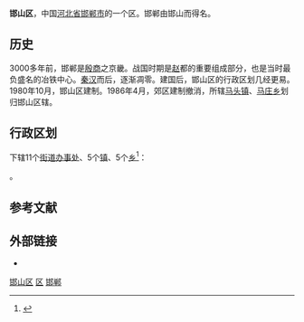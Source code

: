 {{Infobox China County
| county = 邯山区
| usedname = 
| nameorigin = 
| Photo = 
| Photoname = 
| map = 
| map_caption = 
| Pinyin = Hánshān Qū
| Belong = [[河北省|河北省]][[邯郸市|邯郸市]]
| Types = [[市辖区|市辖区]]
| admincode =  
| founded = 1980年10月
| seat = 
| officerTitle = 区委书记
| officer = 何志刚 
| officerTitle2 = 区长
| officer2 = 乔向华
| division = 12
| town = 1
| township = 1
| subdistrict = 10
| dialect = 
| post code = 
| phone code = 0310 
| coordinate = 
| area = 
| area land = 
| area water = 
| census yr = 2004年
| pop = 31万人
| density =  
| GDP = 
| GDP_as_of = 
| GDPPC = 
| carlicense = 
| web = http://www.hdhs.gov.cn/
| web_title = 邯山区政府网
}}
'''邯山区'''，中国[[河北省|河北省]][[邯郸市|邯郸市]]的一个区。邯郸由邯山而得名。

==历史==

3000多年前，邯郸是[[殷商|殷商]]之京畿。战国时期是[[赵|赵]]都的重要组成部分，也是当时最负盛名的冶铁中心。[[秦|秦]][[汉朝|汉]]而后，逐渐凋零。建国后，邯山区的行政区划几经更易。1980年10月，邯山区建制。1986年4月，郊区建制撤消，所辖[[马头镇|马头镇]]、[[马庄乡|马庄乡]]划归邯山区辖。

== 行政区划 ==
{{PAGENAMEBASE}}下辖11个[[街道办事处|街道办事处]]、5个[[行政建制镇|镇]]、5个[[乡_(中华人民共和国)|乡]]<ref>{{PRC admin/ref sgc|13/04/02}}</ref>：

{{PRC admin/children|13/04/02}}。

== 参考文献 ==
{{Wikisource|国务院关于同意河北省调整邯郸市部分行政区划的批复}}
{{reflist}}

== 外部链接 ==
* {{Official website|http://www.hdhs.gov.cn/|name=邯郸市邯山区人民政府}}

{{邯郸市邯山区行政区划}}
{{邯郸市行政区划}}
{{河北行政区划}}

[[category:邯山区|]]
[[category:邯郸区县市|区]]
[[category:河北市辖区|邯郸]]